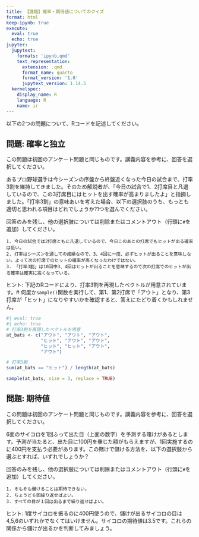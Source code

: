 ```yaml
---
title: 【課題】確率・期待値についてのクイズ
format: html
keep-ipynb: true
execute: 
  eval: true
  echo: true
jupyter:
  jupytext:
    formats: 'ipynb,qmd'
    text_representation:
      extension: .qmd
      format_name: quarto
      format_version: '1.0'
      jupytext_version: 1.14.5
  kernelspec:
    display_name: R
    language: R
    name: ir
---
```


::: {.callout-important}

以下の2つの問題について、Rコードを記述してください。

:::


## 問題: 確率と独立

::: {.callout-note}

この問題は初回のアンケート問題と同じものです。講義内容を参考に、回答を選択してください。

:::

あるプロ野球選手は今シーズンの序盤から終盤近くなった今日の試合まで、打率3割を維持してきました。そのため解説者が、「今日の試合で1、2打席目と凡退しているので、この3打席目にはヒットを出す確率が高まりましたよ」と指摘しました。「打率3割」の意味あいを考えた場合、以下の選択肢のうち、もっとも適切と思われる項目はどれでしょうか?1つを選んでください。

回答のみを残し、他の選択肢については削除またはコメントアウト（行頭に`#`を追加）してください。

```
1. 今日の試合では2打席ともに凡退しているので、今日このあとの打席でもヒットが出る確率は低い。
2. 打率はシーズンを通しての成績なので、3、4回に一度、必ずヒットが出ることを意味しない。よって次の打席でのヒットの確率が高くなったわけではない。
3. 「打率3割」は10回中3、4回はヒットが出ることを意味するので次の打席でのヒットが出る確率は確実に高くなっている。
```

ヒント: 下記のRコードにより、打率3割を再現したベクトルが用意されています。# 何度か`sample()`関数を実行して、第1、第2打席で「アウト」となり、第3打席が「ヒット」になりやすいかを確認すると、答えにたどり着くかもしれません。

```r
#| eval: true
#| echo: true
# 打率3割を再現したベクトルを用意
at_bats <- c("アウト", "アウト", "アウト", 
             "ヒット", "アウト", "アウト", 
             "ヒット", "ヒット", "アウト", 
             "アウト")

# 打率3割
sum(at_bats == "ヒット") / length(at_bats)

sample(at_bats, size = 3, replace = TRUE)
```


## 問題: 期待値

::: {.callout-note}

この問題は初回のアンケート問題と同じものです。講義内容を参考に、回答を選択してください。

:::


6面のサイコロを1回ふって出た目（上面の数字）を予測する賭けがあるとします。予測が当たると、出た目に100円を乗じた額がもらえますが、1回実施するのに400円を支払う必要があります。この賭けで儲ける方法を、以下の選択肢から選ぶとすれば、いずれでしょうか？

回答のみを残し、他の選択肢については削除またはコメントアウト（行頭に`#`を追加）してください。

```
1. そもそも儲けることは期待できない。
2. ちょうど６回繰り返せばよい。
3. すべての目が１回は出るまで繰り返せばよい。
```

ヒント: 1度サイコロを振るのに400円使うので、儲けが出るサイコロの目は4,5,6のいずれかでなくてはいけません。サイコロの期待値は3.5です。これらの関係から儲けが出るかを判断してみましょう。
